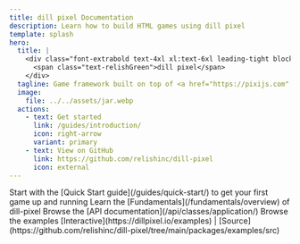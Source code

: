 ```yaml
---
title: dill pixel Documentation
description: Learn how to build HTML games using dill pixel
template: splash
hero:
  title: |
    <div class="font-extrabold text-4xl xl:text-6xl leading-tight block">
      <span class="text-relishGreen">dill pixel</span>
    </div>
  tagline: Game framework built on top of <a href="https://pixijs.com" target="_blank" class="text-pixiPink">PixiJS</a>
  image:
    file: ../../assets/jar.webp
  actions:
    - text: Get started
      link: /guides/introduction/
      icon: right-arrow
      variant: primary
    - text: View on GitHub
      link: https://github.com/relishinc/dill-pixel
      icon: external
---
```



<CardGrid>
  <Card title="Read the Guide" icon="open-book">
    Start with the [Quick Start guide](/guides/quick-start/) to get your first game up and running
  </Card>
  <Card title="Learn the Fundamentals" icon="open-book">
    Learn the [Fundamentals](/fundamentals/overview) of dill-pixel
  </Card>
  <Card title="Discover the API" icon="open-book">
    Browse the [API documentation](/api/classes/application/)
  </Card>
  <Card title="Browse the Examples" icon="open-book">
    Browse the examples [Interactive](https://dillpixel.io/examples) |
    [Source](https://github.com/relishinc/dill-pixel/tree/main/packages/examples/src)
  </Card>
</CardGrid>
